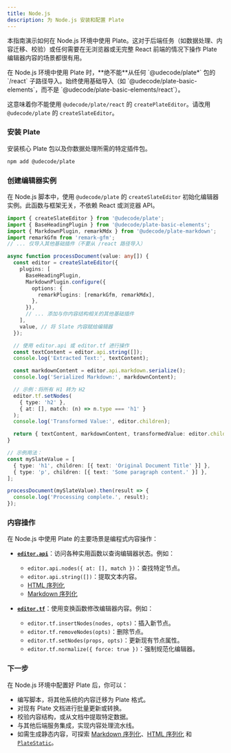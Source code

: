 ```yaml
---
title: Node.js
description: 为 Node.js 安装和配置 Plate
---
```


本指南演示如何在 Node.js 环境中使用 Plate。这对于后端任务（如数据处理、内容迁移、校验）或任何需要在无浏览器或无完整 React 前端的情况下操作 Plate 编辑器内容的场景都很有用。

<Callout type="warning" title="Node.js 关键限制">
  在 Node.js 环境中使用 Plate 时，**绝不能**从任何 `@udecode/plate*` 包的 `/react` 子路径导入。始终使用基础导入（如 `@udecode/plate-basic-elements`，而不是 `@udecode/plate-basic-elements/react`）。

  这意味着你不能使用 `@udecode/plate/react` 的 `createPlateEditor`。请改用 `@udecode/plate` 的 `createSlateEditor`。
</Callout>

<Steps>

### 安装 Plate

安装核心 Plate 包以及你数据处理所需的特定插件包。

```bash
npm add @udecode/plate
```

### 创建编辑器实例

在 Node.js 脚本中，使用 `@udecode/plate` 的 `createSlateEditor` 初始化编辑器实例。此函数与框架无关，不依赖 React 或浏览器 API。

```typescript title="scripts/process-content.ts"
import { createSlateEditor } from '@udecode/plate';
import { BaseHeadingPlugin } from '@udecode/plate-basic-elements';
import { MarkdownPlugin, remarkMdx } from '@udecode/plate-markdown';
import remarkGfm from 'remark-gfm';
// ... 仅导入其他基础插件（不要从 /react 路径导入）

async function processDocument(value: any[]) {
  const editor = createSlateEditor({
    plugins: [
      BaseHeadingPlugin,
      MarkdownPlugin.configure({
        options: {
          remarkPlugins: [remarkGfm, remarkMdx],
        },
      }),
      // ... 添加与你内容结构相关的其他基础插件
    ],
    value, // 将 Slate 内容赋给编辑器
  });

  // 使用 editor.api 或 editor.tf 进行操作
  const textContent = editor.api.string([]);
  console.log('Extracted Text:', textContent);

  const markdownContent = editor.api.markdown.serialize();
  console.log('Serialized Markdown:', markdownContent);

  // 示例：将所有 H1 转为 H2
  editor.tf.setNodes(
    { type: 'h2' },
    { at: [], match: (n) => n.type === 'h1' }
  );
  console.log('Transformed Value:', editor.children);

  return { textContent, markdownContent, transformedValue: editor.children };
}

// 示例用法：
const mySlateValue = [
  { type: 'h1', children: [{ text: 'Original Document Title' }] },
  { type: 'p', children: [{ text: 'Some paragraph content.' }] },
];

processDocument(mySlateValue).then(result => {
  console.log('Processing complete.', result);
});
```

### 内容操作

在 Node.js 中使用 Plate 的主要场景是编程式内容操作：

-   **[`editor.api`](/docs/api/slate/editor-api)**：访问各种实用函数以查询编辑器状态。例如：
    -   `editor.api.nodes({ at: [], match })`：查找特定节点。
    -   `editor.api.string([])`：提取文本内容。
    -   [HTML 序列化](/docs/html)
    -   [Markdown 序列化](/docs/markdown)

-   **[`editor.tf`](/docs/api/slate/editor-transforms)**：使用变换函数修改编辑器内容。例如：
    -   `editor.tf.insertNodes(nodes, opts)`：插入新节点。
    -   `editor.tf.removeNodes(opts)`：删除节点。
    -   `editor.tf.setNodes(props, opts)`：更新现有节点属性。
    -   `editor.tf.normalize({ force: true })`：强制规范化编辑器。

</Steps>

### 下一步

在 Node.js 环境中配置好 Plate 后，你可以：

*   编写脚本，将其他系统的内容迁移为 Plate 格式。
*   对现有 Plate 文档进行批量更新或转换。
*   校验内容结构，或从文档中提取特定数据。
*   与其他后端服务集成，实现内容处理流水线。
*   如需生成静态内容，可探索 [Markdown 序列化](/docs/markdown)、[HTML 序列化](/docs/html) 和 [`PlateStatic`](/docs/plate-static)。 